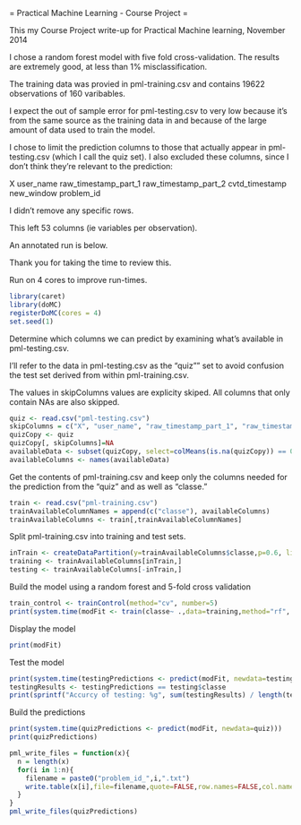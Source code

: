 = Practical Machine Learning - Course Project =

This my Course Project write-up for Practical Machine learning, November 2014

I chose a random forest model with five fold cross-validation.   The results are extremely good, at less than 1% misclassification.

The training data was provied in pml-training.csv and contains 19622 observations of 160 varibables. 

I expect the out of sample error for pml-testing.csv to very low because it's from the same source as the training data in and because of the large amount of data used to train the model.

I chose to limit the prediction columns to those that actually appear in pml-testing.csv (which I call the quiz set).   I also excluded these columns, since I don't think they're relevant to the
prediction:

X
user_name
raw_timestamp_part_1
raw_timestamp_part_2
cvtd_timestamp
new_window
problem_id

I didn't remove any specific rows.

This left 53 columns (ie variables per observation).

An annotated run is below.

Thank you for taking the time to review this.


Run on 4 cores to improve run-times.
```r
library(caret)
library(doMC)
registerDoMC(cores = 4)
set.seed(1)
```
Determine which columns we can predict by examining what's available in pml-testing.csv.

I'll refer to the data in pml-testing.csv as the "quiz"" set to avoid confusion the test set derived from within pml-training.csv.
 
The values in skipColumns values are explicity skiped.   All columns that only contain NAs are also skipped.
```r
quiz <- read.csv("pml-testing.csv")
skipColumns = c("X", "user_name", "raw_timestamp_part_1", "raw_timestamp_part_2", "cvtd_timestamp", "new_window", "problem_id")
quizCopy <- quiz
quizCopy[, skipColumns]=NA
availableData <- subset(quizCopy, select=colMeans(is.na(quizCopy)) == 0)
availableColumns <- names(availableData)
```
Get the contents of pml-training.csv and keep only the columns needed for the prediction from the "quiz" and as well as "classe."
```r
train <- read.csv("pml-training.csv")
trainAvailableColumnNames = append(c("classe"), availableColumns)
trainAvailableColumns <- train[,trainAvailableColumnNames]
```
Split pml-training.csv into training and test sets.
```r
inTrain <- createDataPartition(y=trainAvailableColumns$classe,p=0.6, list=FALSE)
training <- trainAvailableColumns[inTrain,]
testing <- trainAvailableColumns[-inTrain,]
```
Build the model using a random forest and 5-fold cross validation
```r
train_control <- trainControl(method="cv", number=5)
print(system.time(modFit <- train(classe~ .,data=training,method="rf", trControl=train_control,prox=TRUE)))
```
Display the model
```r
print(modFit)
```
Test the model
```r
print(system.time(testingPredictions <- predict(modFit, newdata=testing)))
testingResults <- testingPredictions == testing$classe
print(sprintf("Accurcy of testing: %g", sum(testingResults) / length(testingResults)))
```
Build the predictions
```r
print(system.time(quizPredictions <- predict(modFit, newdata=quiz)))
print(quizPredictions)
```

```r
pml_write_files = function(x){
  n = length(x)
  for(i in 1:n){
    filename = paste0("problem_id_",i,".txt")
    write.table(x[i],file=filename,quote=FALSE,row.names=FALSE,col.names=FALSE)
  }
}
pml_write_files(quizPredictions)
```



